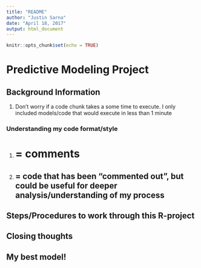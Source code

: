```yaml
---
title: "README"
author: "Justin Sarna"
date: "April 18, 2017"
output: html_document
---
```


```r
knitr::opts_chunk$set(echo = TRUE)
```

# Predictive Modeling Project

## Background Information
1) Don't worry if a code chunk takes a some time to execute. I only included models/code that would execute in less than
    1 minute

### Understanding my code format/style
1) # = comments
2) ## = code that has been "commented out", but could be useful for deeper analysis/understanding of my process

## Steps/Procedures to work through this R-project

## Closing thoughts

## My best model!